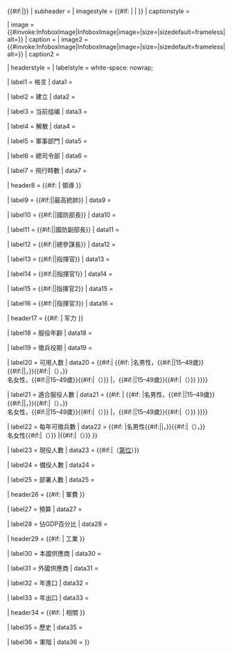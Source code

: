 {{Infobox
| bodystyle      = {{WPMILHIST Infobox style|main_box_raw}}
| abovestyle     = {{WPMILHIST Infobox style|header_raw}}
| above          = {{#if:{{{name|}}}|{{{name|}}}|[[{{{country}}}軍事]]}}<br/>{{#if:{{{native_name|}}}|{{{native_name}}}}}
| subheader      = 
|   imagestyle   = {{#if:{{{founded|}}}{{{current_form|}}}{{{disbanded|}}}{{{branches|}}}{{{headquarters|}}} | {{WPMILHIST Infobox style|image_box_raw}} | {{WPMILHIST Infobox style|image_box_plain_raw}} }}
| captionstyle   = 

|   image        = {{#invoke:InfoboxImage|InfoboxImage|image={{{image|}}}|size={{{image_size|}}}|sizedefault=frameless|alt={{{alt|}}}}}
| caption        = {{{caption|}}}
|   image2       = {{#invoke:InfoboxImage|InfoboxImage|image={{{image2|}}}|size={{{image_size2|}}}|sizedefault=frameless|alt={{{alt2|}}}}}
| caption2       = {{{caption2|}}}

| headerstyle    = {{WPMILHIST Infobox style|header_raw}}
|  labelstyle    = white-space: nowrap;

|  label1  = 格言
|   data1  = {{{motto|}}}

|  label2  = 建立
|   data2  = {{{founded|}}}

|  label3  =  当前组编<!--Current form-->
|   data3  = {{{current_form|}}}

|  label4  = 解散
|   data4  = {{{disbanded|}}}

|  label5  = 軍事部門
|   data5  = {{{branches|}}}

|  label6  = 總司令部
|   data6  = {{{headquarters|}}}

|  label7  = 飛行時數
|   data7  = {{{flying_hours|}}}

| header8  = {{#if:{{{commander-in-chief|}}}{{{minister|}}}{{{vice_minister|}}}{{{chief_of_staff|}}}{{{commander|}}}{{{commander1|}}}{{{commander2|}}}{{{commander3|}}} | 領導 }}

|  label9  = {{#if:{{{commander-in-chief_title|}}}|{{{commander-in-chief_title|}}}|最高統帥}}
|   data9  = {{{commander-in-chief|}}}

|  label10  = {{#if:{{{minister_title|}}}|{{{minister_title|}}}|國防部長}}
|   data10 = {{{minister|}}}

|  label11  = {{#if:{{{vice_minister_title|}}}|{{{vice_minister_title|}}}|國防副部長}}
|   data11 = {{{vice_minister|}}}

|  label12 = {{#if:{{{chief_of_staff_title|}}}|{{{chief_of_staff_title|}}}|總參謀長}}
|   data12 = {{{chief_of_staff|}}}

|  label13 = {{#if:{{{commander_title|}}}|{{{commander_title|}}}|指揮官}}
|   data13 = {{{commander|}}}

|  label14 = {{#if:{{{commander_title1|}}}|{{{commander_title1|}}}|指揮官1}}
|   data14 = {{{commander1|}}}

|  label15 = {{#if:{{{commander_title2|}}}|{{{commander_title2|}}}|指揮官2}}
|   data15 = {{{commander2|}}}

|  label16 = {{#if:{{{commander_title|3}}}|{{{commander_title3|}}}|指揮官3}}
|   data16 = {{{commander3|}}}

| header17 = {{#if:{{{age|}}}{{{conscription|}}}{{{available|}}}{{{fit|}}}{{{reaching|}}}{{{active|}}}{{{reserve|}}}{{{deployed|}}} | 军力 }}

|  label18 = 服役年齡
|   data18 = {{{age|}}}

|  label19 = 徵兵役期
|   data19 = {{{conscription|}}}

|  label20 = 可用人数
|   data20 = {{#if:{{{available|}}}| {{{available|}}}{{#if:{{{available_f|}}} |名男性，{{#if:{{{manpower_age|}}}|{{{manpower_age|}}}|15–49歲}}{{#if:{{{manpower_data|}}}||，}}{{#if:{{{manpower_data|}}}|（{{{manpower_data|}}}），}}<br/>{{{available_f|}}}名女性，{{#if:{{{manpower_age|}}}|{{{manpower_age|}}}|15–49歲}}{{#if:{{{manpower_data|}}}|（{{{manpower_data|}}}）}}
|，{{#if:{{{manpower_age|}}}|{{{manpower_age|}}}|15–49歲}}{{#if:{{{manpower_data|}}}|（{{{manpower_data|}}}）}}
}}}}

|  label21 = 適合服役人數
|   data21 = {{#if:{{{fit|}}} | {{{fit|}}}{{#if:{{{fit_f|}}} |名男性，{{#if:{{{manpower_age|}}}|{{{manpower_age|}}}|15–49歲}}{{#if:{{{manpower_data|}}}||，}}{{#if:{{{manpower_data|}}}|（{{{manpower_data|}}}），}}<br/>{{{fit_f|}}}名女性，{{#if:{{{manpower_age|}}}|{{{manpower_age|}}}|15–49歲}}{{#if:{{{manpower_data|}}}|（{{{manpower_data|}}}）}}
|，{{#if:{{{manpower_age|}}}|{{{manpower_age|}}}|15–49歲}}{{#if:{{{manpower_data|}}}|（{{{manpower_data|}}}）}}
}}}}

|  label22 = 每年可徵兵數
|   data22 = {{{reaching|}}}{{#if:{{{reaching_f|}}}
|名男性{{#if:{{{manpower_data|}}}||，}}{{#if:{{{manpower_data|}}}|（{{{manpower_data|}}}），}}<br/>{{{reaching_f|}}}名女性{{#if:{{{manpower_data|}}}|（{{{manpower_data|}}}）}}
|{{#if:{{{manpower_data|}}}|（{{{manpower_data|}}}）}}
}}

|  label23 = 現役人數
|   data23 = {{{active|}}}{{#if:{{{ranked|}}}|（[[各国武装部队列表|第{{{ranked|}}}位]]）}}

|  label24 = 備役人數
|   data24 = {{{reserve|}}}

|  label25 = 部署人數
|   data25 = {{{deployed|}}}

| header26 = {{#if:{{{amount|}}}{{{percent_GDP|}}} | 軍費 }}

|  label27 = 預算
|   data27 = {{{amount|}}}

|  label28 = 佔GDP百分比
|   data28 = {{{percent_GDP|}}}

| header29 = {{#if:{{{domestic_suppliers|}}}{{{foreign_suppliers|}}}{{{imports|}}}{{{exports|}}} | 工業 }}

|  label30 = 本國供應商
|   data30 = {{{domestic_suppliers|}}}

|  label31 = 外國供應商
|   data31 = {{{foreign_suppliers|}}}

|  label32 = 年進口
|   data32 = {{{imports|}}}

|  label33 = 年出口
|   data33 = {{{exports|}}}

| header34 = {{#if:{{{history|}}}{{{ranks|}}} | 相關 }}

|  label35 = 歷史
|   data35 = {{{history|}}}

|  label36 = 軍階
|   data36 = {{{ranks|}}}
}}<noinclude>

{{documentation}}
</noinclude>